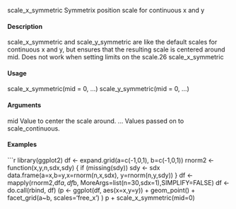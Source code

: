 
scale_x_symmetric
Symmetrix position scale for continuous x and y

#### Description

scale_x_symmetric and scale_y_symmetric are like the default scales for continuous x and y,
but ensures that the resulting scale is centered around mid. Does not work when setting limits on
the scale.26
scale_x_symmetric

#### Usage

scale_x_symmetric(mid = 0, ...)
scale_y_symmetric(mid = 0, ...)

#### Arguments

mid Value to center the scale around.
... Values passed on to scale_continuous.

#### Examples 
```r
library(ggplot2)
df <- expand.grid(a=c(-1,0,1), b=c(-1,0,1))
rnorm2 <- function(x,y,n,sdx,sdy) {
if (missing(sdy))
sdy <- sdx
data.frame(a=x,b=y,x=rnorm(n,x,sdx), y=rnorm(n,y,sdy))
}
df <- mapply(rnorm2,df$a, df$b, MoreArgs=list(n=30,sdx=1),SIMPLIFY=FALSE)
df <- do.call(rbind, df)
(p <- ggplot(df, aes(x=x,y=y)) + geom_point() +
facet_grid(a~b, scales='free_x')
)
p + scale_x_symmetric(mid=0)
